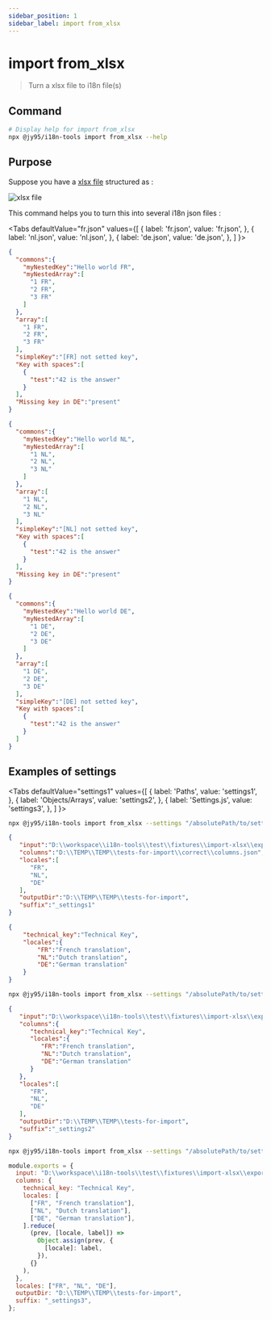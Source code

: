 ```yaml
---
sidebar_position: 1
sidebar_label: import from_xlsx
---
```


# import from_xlsx


> Turn a xlsx file to i18n file(s)

## Command

```bash
# Display help for import from_xlsx
npx @jy95/i18n-tools import from_xlsx --help
```

## Purpose

Suppose you have a [xlsx file](../export/assets/export-xlsx.xlsx) structured as :

![xlsx file](../export/assets/exampleXlsxExport.png)

This command helps you to turn this into several i18n json files :

<Tabs
  defaultValue="fr.json"
  values={[
    { label: 'fr.json', value: 'fr.json', },
    { label: 'nl.json', value: 'nl.json', },
    { label: 'de.json', value: 'de.json', },
  ]
}>
<TabItem value="fr.json">

```json title="fr.json"
{
  "commons":{
    "myNestedKey":"Hello world FR",
    "myNestedArray":[
      "1 FR",
      "2 FR",
      "3 FR"
    ]
  },
  "array":[
    "1 FR",
    "2 FR",
    "3 FR"
  ],
  "simpleKey":"[FR] not setted key",
  "Key with spaces":[
    {
      "test":"42 is the answer"
    }
  ],
  "Missing key in DE":"present"
}
```
</TabItem>

<TabItem value="nl.json">

```json title="nl.json"
{
  "commons":{
    "myNestedKey":"Hello world NL",
    "myNestedArray":[
      "1 NL",
      "2 NL",
      "3 NL"
    ]
  },
  "array":[
    "1 NL",
    "2 NL",
    "3 NL"
  ],
  "simpleKey":"[NL] not setted key",
  "Key with spaces":[
    {
      "test":"42 is the answer"
    }
  ],
  "Missing key in DE":"present"
}
```
</TabItem>

<TabItem value="de.json">

```json title="de.json"
{
  "commons":{
    "myNestedKey":"Hello world DE",
    "myNestedArray":[
      "1 DE",
      "2 DE",
      "3 DE"
    ]
  },
  "array":[
    "1 DE",
    "2 DE",
    "3 DE"
  ],
  "simpleKey":"[DE] not setted key",
  "Key with spaces":[
    {
      "test":"42 is the answer"
    }
  ]
}
```
</TabItem>

</Tabs>

## Examples of settings

<Tabs
  defaultValue="settings1"
  values={[
    { label: 'Paths', value: 'settings1', },
    { label: 'Objects/Arrays', value: 'settings2', },
    { label: 'Settings.js', value: 'settings3', },
  ]
}>

<TabItem value="settings1">

```bash
npx @jy95/i18n-tools import from_xlsx --settings "/absolutePath/to/settings1.json"
```

```json title="settings1.json"
{
   "input":"D:\\workspace\\i18n-tools\\test\\fixtures\\import-xlsx\\export-xlsx.xlsx",
   "columns":"D:\\TEMP\\TEMP\\tests-for-import\\correct\\columns.json",
   "locales":[
      "FR",
      "NL",
      "DE"
   ],
   "outputDir":"D:\\TEMP\\TEMP\\tests-for-import",
   "suffix":"_settings1"
}
```

```json title="columns.json"
{
    "technical_key":"Technical Key",
    "locales":{
        "FR":"French translation",
        "NL":"Dutch translation",
        "DE":"German translation"
    }
}
```

</TabItem>

<TabItem value="settings2">

```bash
npx @jy95/i18n-tools import from_xlsx --settings "/absolutePath/to/settings2.json"
```

```json title="settings2.json"
{
   "input":"D:\\workspace\\i18n-tools\\test\\fixtures\\import-xlsx\\export-xlsx.xlsx",
   "columns":{
      "technical_key":"Technical Key",
      "locales":{
         "FR":"French translation",
         "NL":"Dutch translation",
         "DE":"German translation"
      }
   },
   "locales":[
      "FR",
      "NL",
      "DE"
   ],
   "outputDir":"D:\\TEMP\\TEMP\\tests-for-import",
   "suffix":"_settings2"
}
```

</TabItem>

<TabItem value="settings3">

```bash
npx @jy95/i18n-tools import from_xlsx --settings "/absolutePath/to/settings3.js"
```

```js title="settings3.js"
module.exports = {
  input: "D:\\workspace\\i18n-tools\\test\\fixtures\\import-xlsx\\export-xlsx.xlsx",
  columns: {
    technical_key: "Technical Key",
    locales: [
      ["FR", "French translation"],
      ["NL", "Dutch translation"],
      ["DE", "German translation"],
    ].reduce(
      (prev, [locale, label]) =>
        Object.assign(prev, {
          [locale]: label,
        }),
      {}
    ),
  },
  locales: ["FR", "NL", "DE"],
  outputDir: "D:\\TEMP\\TEMP\\tests-for-import",
  suffix: "_settings3",
};
```
</TabItem>

</Tabs>